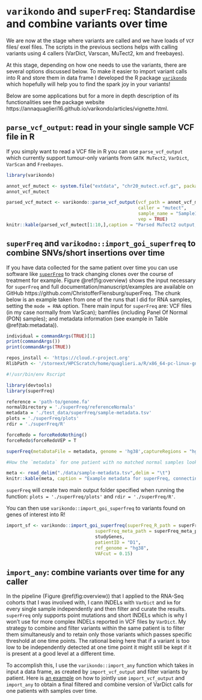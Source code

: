 # `varikondo` and `superFreq`: Standardise and combine variants over time {#ch:variants-st}

We are now at the stage where variants are called and we have loads of `VCF` files/ exel files. The scripts in the previous sections helps with calling variants using 4 callers (VarDict, Varscan, MuTect2, km and freebayes). 

At this stage, depending on how one needs to use the variants, there are several options discussed below. To make it easier to import variant calls into R and store them in data frame I developed the R package [`varikondo`](https://annaquaglieri16.github.io/varikondo/) which hopefully will help you to find the spark joy in your variants!  

Below are some applications but for a more in depth description of its functionalities see the package website https://annaquaglieri16.github.io/varikondo/articles/vignette.html. 

## `parse_vcf_output`: read in your single sample VCF file in R

If you simply want to read a VCF file in R you can use `parse_vcf_output` which currently support tumour-only variants from `GATK MuTect2`, `VarDict`, `VarScan` and `Freebayes`.

```r
library(varikondo)

annot_vcf_mutect <- system.file("extdata", "chr20_mutect.vcf.gz", package = "varikondo")
annot_vcf_mutect

parsed_vcf_mutect <- varikondo::parse_vcf_output(vcf_path = annot_vcf_mutect, 
                                                 caller = "mutect",
                                                 sample_name = "Sample1",
                                                 vep = TRUE)
knitr::kable(parsed_vcf_mutect[1:10,],caption = "Parsed MuTect2 output, from VCF to data frame.")
```


## `superFreq` and `varikodno::import_goi_superfreq` to combine SNVs/short insertions over time

If you have data collected for the same patient over time you can use software like [`superFreq`](https://github.com/ChristofferFlensburg/superFreq) to track changing clones over the course of treatment for example. Figure \@ref(fig:overview) shows the input necessary for `superFreq` and full documentation/manuscript/examples are available on GitHub https://github.com/ChristofferFlensburg/superFreq. The chunk below is an example taken from one of the runs that I did for RNA samples, setting the `mode = RNA` option. There main input for `superFreq` are: VCF files (in my case normally from VarScan); bamfiles (including Panel Of Normal (PON) samples); and metadata information (see example in Table \@ref(tab:metadata)).


```r
individual = commandArgs(TRUE)[1]
print(commandArgs())
print(commandArgs(TRUE))

repos_install <- 'https://cloud.r-project.org'
RlibPath <- '/stornext/HPCScratch/home/quaglieri.a/R/x86_64-pc-linux-gnu-library/3.5'

```


```r
#!/usr/bin/env Rscript

library(devtools)
library(superFreq)

reference = 'path-to/genome.fa'
normalDirectory = './superFreq/referenceNormals'
metadata = './test_data/superFreq/sample-metadata.tsv'
plots = './superFreq/plots'
rdir = './superFreq/R'

forceRedo = forceRedoNothing()
forceRedo$forceRedoVEP = T

superFreq(metaDataFile = metadata, genome = 'hg38',captureRegions = "hg38exons.bed", plotDirectory = plots, Rdirectory=rdir, cpus=8, reference=reference, normalDirectory=normalDirectory, mode='RNA', systematicVariance=0.1, participants = "sample", forceRedo=forceRedo)

```

```r
#How the `metadata` for one patient with no matched normal samples looks like:

meta <- read_delim("./data/sample-metadata.tsv",delim = "\t")
knitr::kable(meta, caption = "Example metadata for superFreq, connecting samples to patients.")
```


`superFreq` will create two main output folder specified when running the function: `plots = './superFreq/plots'` and `rdir = './superFreq/R'`.

You can then use `varikondo::import_goi_superfreq` to variants found on genes of interest into R!

```r
import_sf <- varikondo::import_goi_superfreq(superFreq_R_path = superFreq_R_path,
                                 superFreq_meta_path = superFreq_meta_path,
                                 studyGenes,
                                 patientID = "D1",
                                 ref_genome = "hg38",
                                 VAFcut = 0.15)
```


## `import_any`: combine variants over time for any caller

In the pipeline (Figure \@ref(fig:overview)) that I applied to the RNA-Seq cohorts that I was involved with, I cann INDELs with `VarDict` and `km` for every single sample independently and then filter and curate the results. `superFreq` only supports point mutations and short INDELs which is why I won't use for more complex INDELs reported in VCF files by `VarDict`. My strategy to combine and filter variants within the same patient is to filter them simultaneusly and to retain only those variants which passes specific threshold at one time points. The rational being here that if a variant is too low to be independently detected at one time point it might still be kept if it is present at a good level at a different time. 

To accomplish this, I use the `varikondo::import_any` function which takes in input a data frame, as created by `import_vcf_output` and filter variants by patient. Here is [an example](https://example-varikondo.netlify.com/) on how to jointly use `import_vcf_output` and `import_any` to obtain a final filtered and combine version of VarDict calls for one patients with samples over time. 

